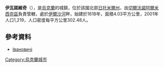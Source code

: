 {{coord|50|27|47|N|28|21|36|E|scale:30000|display=title}}

'''伊瓦諾維奇'''（{{lang-uk|Івановичі}}），是[[烏克蘭|烏克蘭]]的城鎮，位於該國北部[[日托米爾州|日托米爾州]]，由[[切爾沃諾阿爾米西克區|切爾沃諾阿爾米西克區]]負責管轄，處於[[伊爾沙河|伊爾沙河]]畔，始建於1618年，面積4.03平方公里，2001年人口1,219，人口密度每平方公里302.48人。

==參考資料==
* [http://w1.c1.rada.gov.ua/pls/z7502/A005?rdat1=26.08.2012&rf7571=10698 Івановичі]{{dead link|date=2017年11月 |bot=InternetArchiveBot |fix-attempted=yes }}

{{Ukraine-geo-stub}}
[[Category:烏克蘭城市|Category:烏克蘭城市]]